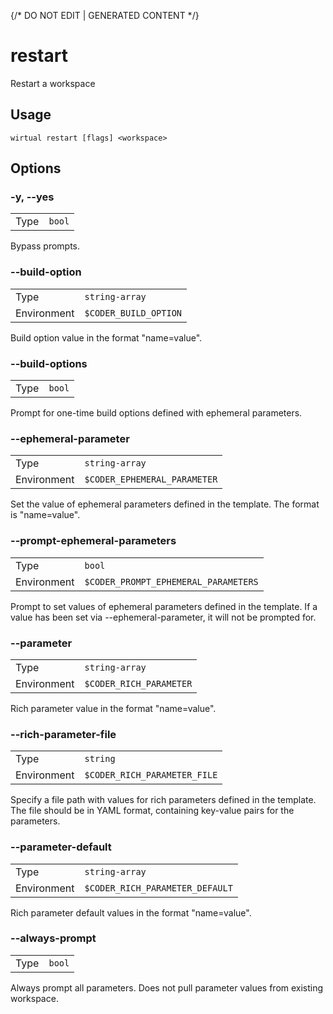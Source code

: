 {/* DO NOT EDIT | GENERATED CONTENT */}

# restart

Restart a workspace

## Usage

```console
wirtual restart [flags] <workspace>
```

## Options

### -y, --yes

|      |                   |
| ---- | ----------------- |
| Type | <code>bool</code> |

Bypass prompts.

### --build-option

|             |                                  |
| ----------- | -------------------------------- |
| Type        | <code>string-array</code>        |
| Environment | <code>$CODER_BUILD_OPTION</code> |

Build option value in the format "name=value".

### --build-options

|      |                   |
| ---- | ----------------- |
| Type | <code>bool</code> |

Prompt for one-time build options defined with ephemeral parameters.

### --ephemeral-parameter

|             |                                         |
| ----------- | --------------------------------------- |
| Type        | <code>string-array</code>               |
| Environment | <code>$CODER_EPHEMERAL_PARAMETER</code> |

Set the value of ephemeral parameters defined in the template. The format is "name=value".

### --prompt-ephemeral-parameters

|             |                                                 |
| ----------- | ----------------------------------------------- |
| Type        | <code>bool</code>                               |
| Environment | <code>$CODER_PROMPT_EPHEMERAL_PARAMETERS</code> |

Prompt to set values of ephemeral parameters defined in the template. If a value has been set via --ephemeral-parameter, it will not be prompted for.

### --parameter

|             |                                    |
| ----------- | ---------------------------------- |
| Type        | <code>string-array</code>          |
| Environment | <code>$CODER_RICH_PARAMETER</code> |

Rich parameter value in the format "name=value".

### --rich-parameter-file

|             |                                         |
| ----------- | --------------------------------------- |
| Type        | <code>string</code>                     |
| Environment | <code>$CODER_RICH_PARAMETER_FILE</code> |

Specify a file path with values for rich parameters defined in the template. The file should be in YAML format, containing key-value pairs for the parameters.

### --parameter-default

|             |                                            |
| ----------- | ------------------------------------------ |
| Type        | <code>string-array</code>                  |
| Environment | <code>$CODER_RICH_PARAMETER_DEFAULT</code> |

Rich parameter default values in the format "name=value".

### --always-prompt

|      |                   |
| ---- | ----------------- |
| Type | <code>bool</code> |

Always prompt all parameters. Does not pull parameter values from existing workspace.
